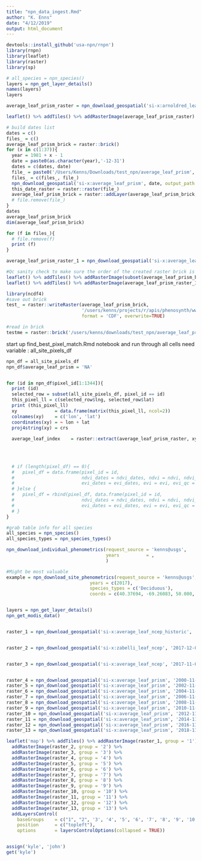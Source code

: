 ```yaml
---
title: "npn_data_ingest.Rmd"
author: "K. Enns"
date: "4/12/2019"
output: html_document
---
```



```r
devtools::install_github('usa-npn/rnpn')
library(rnpn)
library(leaflet)
library(raster)
library(sp)
```


```r
# all_species = npn_species()
layers = npn_get_layer_details()
names(layers)
layers
```
```r
average_leaf_prism_raster = npn_download_geospatial('si-x:arnoldred_leaf_prism', '1900-11-01')

leaflet() %>% addTiles() %>% addRasterImage(average_leaf_prism_raster)


```


```r
# build dates list
dates = c()
files_ = c()
average_leaf_prism_brick = raster::brick()
for (x in c(1:37)){
  year = 1981 + x - 1
  date = paste0(as.character(year),'-12-31')
  dates = c(dates, date)
  file_ = paste0('/Users/Kenns/Downloads/test_npn/average_leaf_prism', date)
  files_ = c(files_, file_)
  npn_download_geospatial('si-x:average_leaf_prism', date, output_path = file_)
  this_date_raster = raster::raster(file_)
  average_leaf_prism_brick = raster::addLayer(average_leaf_prism_brick, this_date_raster)
  # file.remove(file_)
}
dates
average_leaf_prism_brick
dim(average_leaf_prism_brick)

for (f in files_){
  # file.remove(f)
  print (f)
}

average_leaf_prism_raster_1 = npn_download_geospatial('si-x:average_leaf_prism', '1981-12-31')

#Qc sanity check to make sure the order of the created raster brick is from 1981 to current
leaflet() %>% addTiles() %>% addRasterImage(subset(average_leaf_prism_brick, 1))
leaflet() %>% addTiles() %>% addRasterImage(average_leaf_prism_raster_1)

library(ncdf4)
#save out brick
test_ = raster::writeRaster(average_leaf_prism_brick,
                            '/users/kenns/projects/r/apis/phenosynth/www/site_data/average_leaf_prism_brick.nc', 
                            format = 'CDF', overwrite=TRUE)

#read in brick
testme = raster::brick('/users/kenns/downloads/test_npn/average_leaf_prism_brick.nc')

```


start up find_best_pixel_match.Rmd notebook and run through all cells 
  need variable : all_site_pixels_df
```r

npn_df = all_site_pixels_df
npn_df$average_leaf_prism = 'NA'


for (id in npn_df$pixel_id[1:1344]){
  print (id)
  selected_row = subset(all_site_pixels_df, pixel_id == id)
  this_pixel_ll = c(selected_row$lng, selected_row$lat)
  print (this_pixel_ll)
  xy              = data.frame(matrix(this_pixel_ll, ncol=2))
  colnames(xy)    = c('lon', 'lat')
  coordinates(xy) = ~ lon + lat
  proj4string(xy) = crs
  
  average_leaf_index    = raster::extract(average_leaf_prism_raster, xy)
  

  
  
  # if (length(pixel_df) == 0){
  #   pixel_df = data.frame(pixel_id = id, 
  #                         ndvi_dates = ndvi_dates, ndvi = ndvi, ndvi_qc = ndvi_qc, 
  #                         evi_dates = evi_dates, evi = evi, evi_qc = evi_qc)
  # }else {
  #   pixel_df = rbind(pixel_df, data.frame(pixel_id = id, 
  #                         ndvi_dates = ndvi_dates, ndvi = ndvi, ndvi_qc = ndvi_qc, 
  #                         evi_dates = evi_dates, evi = evi, evi_qc = evi_qc))
  # }
}

```







```r
#grab table info for all species
all_species = npn_species()
all_species_types = npn_species_types()

npn_download_individual_phenometrics(request_source = 'kenns@usgs',
                                     years          = ,
                                     )

#Might be most valuable
example = npn_download_site_phenometrics(request_source = 'kenns@usgs',
                               years = c(2017),
                               species_types = c('Deciduous'),
                               coords = c(40.37694, -69.26083, 50.000, -67.26083))


layers = npn_get_layer_details()
npn_get_modis_data()


raster_1 = npn_download_geospatial('si-x:average_leaf_ncep_historic', '2016-12-31')


raster_2 = npn_download_geospatial('si-x:zabelli_leaf_ncep', '2017-12-01')


raster_3 = npn_download_geospatial('si-x:average_leaf_ncep', '2017-11-01')


raster_4 = npn_download_geospatial('si-x:average_leaf_prism', '2000-11-01')
raster_5 = npn_download_geospatial('si-x:average_leaf_prism', '2002-11-01')
raster_6 = npn_download_geospatial('si-x:average_leaf_prism', '2004-11-01')
raster_7 = npn_download_geospatial('si-x:average_leaf_prism', '2006-11-01')
raster_8 = npn_download_geospatial('si-x:average_leaf_prism', '2008-11-01')
raster_9 = npn_download_geospatial('si-x:average_leaf_prism', '2010-11-01')
raster_10 = npn_download_geospatial('si-x:average_leaf_prism', '2012-11-01')
raster_11 = npn_download_geospatial('si-x:average_leaf_prism', '2014-11-01')
raster_12 = npn_download_geospatial('si-x:average_leaf_prism', '2016-11-01')
raster_13 = npn_download_geospatial('si-x:average_leaf_prism', '2018-11-01')

leaflet('map') %>% addTiles() %>% addRasterImage(raster_1, group = '1') %>%
  addRasterImage(raster_2, group = '2') %>%
  addRasterImage(raster_3, group = '3') %>%
  addRasterImage(raster_4, group = '4') %>%
  addRasterImage(raster_5, group = '5') %>%
  addRasterImage(raster_6, group = '6') %>%
  addRasterImage(raster_7, group = '7') %>%
  addRasterImage(raster_8, group = '8') %>%
  addRasterImage(raster_9, group = '9') %>%
  addRasterImage(raster_10, group = '10') %>%
  addRasterImage(raster_11, group = '11') %>%
  addRasterImage(raster_12, group = '12') %>%
  addRasterImage(raster_13, group = '13') %>%
  addLayersControl(
    baseGroups    = c("1", "2", '3', '4', '5', '6', '7', '8', '9', '10', '11', '12', '13'),
    position      = c("topleft"),
    options       = layersControlOptions(collapsed = TRUE))


assign('kyle', 'john')
get('kyle')

```
